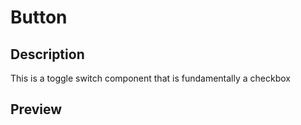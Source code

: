 
<Meta title="Switch" component={SwitchWrapper} />

# Button

## Description

This is a toggle switch component that is fundamentally a checkbox

## Preview

<Preview>
  <Story name="Toggled off">
    <SwitchWrapper />
  </Story>
</Preview>

<Preview>
  <Story name="Toggled on">
    <SwitchWrapper defaultToggleValue={true}/>
  </Story>
</Preview>

<Preview>
  <Story name="small on">
    <SwitchWrapper defaultToggleValue={true} small/>
  </Story>
</Preview>

<Preview>
  <Story name="small off">
    <SwitchWrapper small/>
  </Story>
</Preview>

<Preview>
  <Story name="disabled">
    <SwitchWrapper disabled/>
  </Story>
</Preview>

